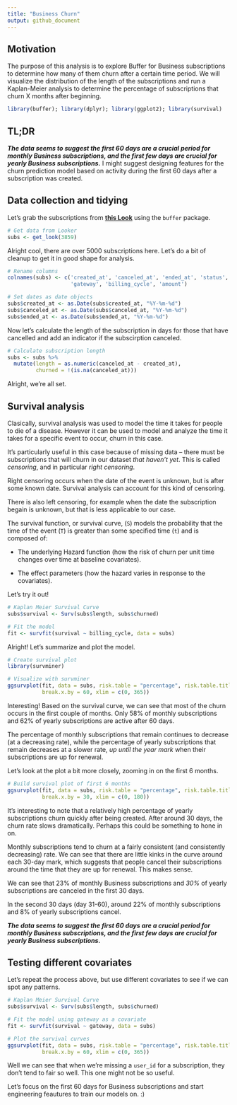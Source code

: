 ```yaml
---
title: "Business Churn"
output: github_document
---
```


## Motivation
The purpose of this analysis is to explore Buffer for Business subscriptions to determine how many of them churn after a certain time period. We will visualize the distribution of the length of the subscriptions and run a Kaplan-Meier analysis to determine the percentage of subscriptions that churn X months after beginning.

```r
library(buffer); library(dplyr); library(ggplot2); library(survival)
```

## TL;DR
**_The data seems to suggest the first 60 days are a crucial period for monthly Business subscriptions, and the first few days are crucial for yearly Business subscriptions._** I might suggest designing features for the churn prediction model based on activity during the first 60 days after a subscription was created.


## Data collection and tidying
Let's grab the subscriptions from [**this Look**](https://looker.buffer.com/looks/3859) using the `buffer` package.

```r
# Get data from Looker
subs <- get_look(3859)
```

Alright cool, there are over 5000 subscriptions here. Let's do a bit of cleanup to get it in good shape for analysis.

```r
# Rename columns
colnames(subs) <- c('created_at', 'canceled_at', 'ended_at', 'status', 'id', 'plan', 
                    'gateway', 'billing_cycle', 'amount')

# Set dates as date objects
subs$created_at <- as.Date(subs$created_at, "%Y-%m-%d")
subs$canceled_at <- as.Date(subs$canceled_at, "%Y-%m-%d")
subs$ended_at <- as.Date(subs$ended_at, "%Y-%m-%d")
```

Now let's calculate the length of the subscription in days for those that have cancelled and add an indicator if the subscirption canceled.

```r
# Calculate subscription length
subs <- subs %>%
  mutate(length = as.numeric(canceled_at - created_at),
         churned = !(is.na(canceled_at)))
```

Alright, we're all set.

## Survival analysis
Clasically, survival analysis was used to model the time it takes for people to die of a disease. However it can be used to model and analyze the time it takes for a specific event to occur, churn in this case. 

It's particularly useful in this case because of missing data -- there must be subscriptions that will churn in our dataset _that haven't yet_. This is called _censoring_, and in particular _right censoring_.

Right censoring occurs when the date of the event is unknown, but is after some known date. Survival analysis can account for this kind of censoring.

There is also left censoring, for example when the date the subscription begain is unknown, but that is less applicable to our case.

The survival function, or survival curve, (`S`) models the probability that the time of the event (`T`) is greater than some specified time (`t`) and is composed of:

 - The underlying Hazard function (how the risk of churn per unit time changes over time at baseline covariates).
 
 - The effect parameters (how the hazard varies in response to the covariates).
 
Let's try it out!

```r
# Kaplan Meier Survival Curve
subs$survival <- Surv(subs$length, subs$churned)

# Fit the model
fit <- survfit(survival ~ billing_cycle, data = subs)
```

Alright! Let's summarize and plot the model.

```r
# Create survival plot
library(survminer)

# Visualize with survminer
ggsurvplot(fit, data = subs, risk.table = "percentage", risk.table.title = "Percent Remaining",
           break.x.by = 60, xlim = c(0, 365))
```

Interesting! Based on the survival curve, we can see that most of the churn occurs in the first couple of months. Only 58% of monthly subscriptions and 62% of yearly subscriptions are active after 60 days.

The percentage of monthly subscriptions that remain continues to decrease (at a decreasing rate), while the percentage of yearly subscriptions that remain decreases at a slower rate, _up until the year mark_ when their subscriptions are up for renewal.

Let's look at the plot a bit more closely, zooming in on the first 6 months.

```r
# Build survival plot of first 6 months
ggsurvplot(fit, data = subs, risk.table = "percentage", risk.table.title = "Percent Remaining",
           break.x.by = 30, xlim = c(0, 180))
```

It's interesting to note that a relatively high percentage of yearly subscriptions churn quickly after being created. After around 30 days, the churn rate slows dramatically. Perhaps this could be something to hone in on.

Monthly subscriptions tend to churn at a fairly consistent (and consistently decreasing) rate. We can see that there are little kinks in the curve around each 30-day mark, which suggests that people cancel their subscriptions around the time that they are up for renewal. This makes sense. 

We can see that 23% of monthly Business subscriptions and _30%_ of yearly subscriptions are canceled in the first 30 days. 

In the second 30 days (day 31-60), around 22% of monthly subscriptions and 8% of yearly subscriptions cancel. 

**_The data seems to suggest the first 60 days are a crucial period for monthly Business subscriptions, and the first few days are crucial for yearly Business subscriptions._**

## Testing different covariates
Let's repeat the process above, but use different covariates to see if we can spot any patterns.

```r
# Kaplan Meier Survival Curve
subs$survival <- Surv(subs$length, subs$churned)

# Fit the model using gateway as a covariate
fit <- survfit(survival ~ gateway, data = subs)

# Plot the survival curves
ggsurvplot(fit, data = subs, risk.table = "percentage", risk.table.title = "Percent Remaining",
           break.x.by = 60, xlim = c(0, 365))
```

Well we can see that when we're missing a `user_id` for a subscription, they don't tend to fair so well. This one might not be so useful. 

Let's focus on the first 60 days for Business subscriptions and start engineering feautures to train our models on. :) 